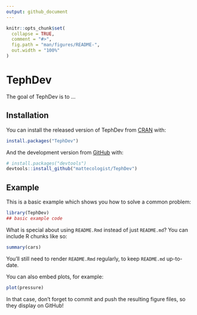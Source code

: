 ```yaml
---
output: github_document
---
```


<!-- README.md is generated from README.Rmd. Please edit that file -->

```r
knitr::opts_chunk$set(
  collapse = TRUE,
  comment = "#>",
  fig.path = "man/figures/README-",
  out.width = "100%"
)
```

# TephDev

<!-- badges: start -->
<!-- badges: end -->

The goal of TephDev is to ...

## Installation

You can install the released version of TephDev from [CRAN](https://CRAN.R-project.org) with:

``` r
install.packages("TephDev")
```

And the development version from [GitHub](https://github.com/) with:

``` r
# install.packages("devtools")
devtools::install_github("mattecologist/TephDev")
```
## Example

This is a basic example which shows you how to solve a common problem:

```r
library(TephDev)
## basic example code
```

What is special about using `README.Rmd` instead of just `README.md`? You can include R chunks like so:

```r
summary(cars)
```

You'll still need to render `README.Rmd` regularly, to keep `README.md` up-to-date.

You can also embed plots, for example:

```r
plot(pressure)
```

In that case, don't forget to commit and push the resulting figure files, so they display on GitHub!
